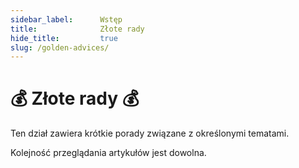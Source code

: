 ```yaml
---
sidebar_label:		Wstęp
title:				Złote rady
hide_title:			true
slug: /golden-advices/
---
```


# 💰 Złote rady 💰

Ten dział zawiera krótkie porady związane z określonymi tematami.

Kolejność przeglądania artykułów jest dowolna.